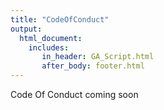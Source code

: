 ```yaml
---
title: "CodeOfConduct"
output: 
  html_document:
    includes:
       in_header: GA_Script.html
       after_body: footer.html
---
```


Code Of Conduct coming soon